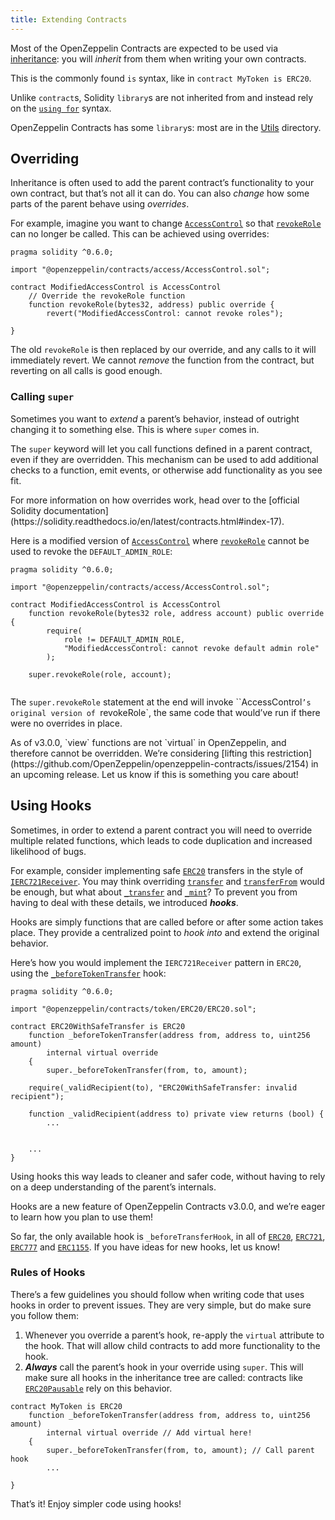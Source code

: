 ```yaml
---
title: Extending Contracts
---
```


Most of the OpenZeppelin Contracts are expected to be used via [inheritance](https://solidity.readthedocs.io/en/latest/contracts.html#inheritance): you will _inherit_ from them when writing your own contracts.

This is the commonly found `is` syntax, like in `contract MyToken is ERC20`.



Unlike ``contract``s, Solidity ``library``s are not inherited from and instead rely on the [`using for`](https://solidity.readthedocs.io/en/latest/contracts.html#using-for) syntax.

OpenZeppelin Contracts has some ``library``s: most are in the [Utils](contracts/v3.x/api/utils) directory.


## Overriding

Inheritance is often used to add the parent contract’s functionality to your own contract, but that’s not all it can do. You can also _change_ how some parts of the parent behave using _overrides_.

For example, imagine you want to change [`AccessControl`](contracts/v3.x/api/access#AccessControl) so that [`revokeRole`](contracts/v3.x/api/access#AccessControl-revokeRole-bytes32-address-) can no longer be called. This can be achieved using overrides:

```solidity
pragma solidity ^0.6.0;

import "@openzeppelin/contracts/access/AccessControl.sol";

contract ModifiedAccessControl is AccessControl
    // Override the revokeRole function
    function revokeRole(bytes32, address) public override {
        revert("ModifiedAccessControl: cannot revoke roles");

}
```

The old `revokeRole` is then replaced by our override, and any calls to it will immediately revert. We cannot _remove_ the function from the contract, but reverting on all calls is good enough.

### Calling `super`

Sometimes you want to _extend_ a parent’s behavior, instead of outright changing it to something else. This is where `super` comes in.

The `super` keyword will let you call functions defined in a parent contract, even if they are overridden. This mechanism can be used to add additional checks to a function, emit events, or otherwise add functionality as you see fit.

<Callout>
For more information on how overrides work, head over to the [official Solidity documentation](https://solidity.readthedocs.io/en/latest/contracts.html#index-17).
</Callout>

Here is a modified version of [`AccessControl`](contracts/v3.x/api/access#AccessControl) where [`revokeRole`](contracts/v3.x/api/access#AccessControl-revokeRole-bytes32-address-) cannot be used to revoke the `DEFAULT_ADMIN_ROLE`:

```solidity
pragma solidity ^0.6.0;

import "@openzeppelin/contracts/access/AccessControl.sol";

contract ModifiedAccessControl is AccessControl
    function revokeRole(bytes32 role, address account) public override {
        require(
            role != DEFAULT_ADMIN_ROLE,
            "ModifiedAccessControl: cannot revoke default admin role"
        );

    super.revokeRole(role, account);


```

The `super.revokeRole` statement at the end will invoke ``AccessControl`’s original version of `revokeRole`, the same code that would’ve run if there were no overrides in place.

<Callout>
As of v3.0.0, `view` functions are not `virtual` in OpenZeppelin, and therefore cannot be overridden. We’re considering [lifting this restriction](https://github.com/OpenZeppelin/openzeppelin-contracts/issues/2154) in an upcoming release. Let us know if this is something you care about!
</Callout>

## Using Hooks

Sometimes, in order to extend a parent contract you will need to override multiple related functions, which leads to code duplication and increased likelihood of bugs.

For example, consider implementing safe [`ERC20`](contracts/v3.x/api/token/ERC20#ERC20) transfers in the style of [`IERC721Receiver`](contracts/v3.x/api/token/ERC721#IERC721Receiver). You may think overriding [`transfer`](contracts/v3.x/api/token/ERC20#ERC20-transfer-address-uint256-) and [`transferFrom`](contracts/v3.x/api/token/ERC20#ERC20-transferFrom-address-address-uint256-) would be enough, but what about  [`_transfer`](contracts/v3.x/api/token/ERC20#ERC20-_transfer-address-address-uint256-) and [`_mint`](contracts/v3.x/api/token/ERC20#ERC20-_mint-address-uint256-)? To prevent you from having to deal with these details, we introduced ***hooks***.

Hooks are simply functions that are called before or after some action takes place. They provide a centralized point to _hook into_ and extend the original behavior.

Here’s how you would implement the `IERC721Receiver` pattern in `ERC20`, using the [`_beforeTokenTransfer`](contracts/v3.x/api/token/ERC20#ERC20-_beforeTokenTransfer-address-address-uint256-) hook:

```solidity
pragma solidity ^0.6.0;

import "@openzeppelin/contracts/token/ERC20/ERC20.sol";

contract ERC20WithSafeTransfer is ERC20
    function _beforeTokenTransfer(address from, address to, uint256 amount)
        internal virtual override
    {
        super._beforeTokenTransfer(from, to, amount);

    require(_validRecipient(to), "ERC20WithSafeTransfer: invalid recipient");

    function _validRecipient(address to) private view returns (bool) {
        ...


    ...
}
```

Using hooks this way leads to cleaner and safer code, without having to rely on a deep understanding of the parent’s internals.



Hooks are a new feature of OpenZeppelin Contracts v3.0.0, and we’re eager to learn how you plan to use them!

So far, the only available hook is `_beforeTransferHook`, in all of [`ERC20`](contracts/v3.x/api/token/ERC20#ERC20-_beforeTokenTransfer-address-address-uint256-), [`ERC721`](contracts/v3.x/api/token/ERC721#ERC721-_beforeTokenTransfer-address-address-uint256-), [`ERC777`](contracts/v3.x/api/token/ERC777#ERC777-_beforeTokenTransfer-address-address-address-uint256-) and [`ERC1155`](contracts/v3.x/api/token/ERC1155#ERC1155-_beforeTokenTransfer-address-address-address-uint256---uint256---bytes-). If you have ideas for new hooks, let us know!


### Rules of Hooks

There’s a few guidelines you should follow when writing code that uses hooks in order to prevent issues. They are very simple, but do make sure you follow them:

1. Whenever you override a parent’s hook, re-apply the `virtual` attribute to the hook. That will allow child contracts to add more functionality to the hook.
2. ***Always*** call the parent’s hook in your override using `super`. This will make sure all hooks in the inheritance tree are called: contracts like [`ERC20Pausable`](contracts/v3.x/api/token/ERC20#ERC20Pausable) rely on this behavior.

```solidity
contract MyToken is ERC20
    function _beforeTokenTransfer(address from, address to, uint256 amount)
        internal virtual override // Add virtual here!
    {
        super._beforeTokenTransfer(from, to, amount); // Call parent hook
        ...

}
```
That’s it! Enjoy simpler code using hooks!
